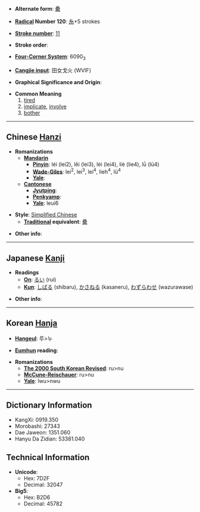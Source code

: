 * '''Alternate form''': [[纍]]

* '''[[Wiktionary:Chinese radical index| Radical]] Number 120''': [[Wiktionary:Chinese radical index 糸|糸]]+5 strokes

* '''[[Wiktionary:Chinese total strokes index|Stroke number]]''': [[Wiktionary:Chinese total strokes index 11|11]]

* '''Stroke order''': 

* '''[[Wiktionary:Chinese four corner index|Four-Corner System]]''': 6090<sub>3</sub>

* '''[[Wiktionary:Chinese Cangjie index|Cangjie input]]''': 田女戈火 (WVIF)

* '''Graphical Significance and Origin''': 

* '''Common Meaning'''
*#[[tired]]
*# [[implicate]], [[involve]]
*# [[bother]]

----

== Chinese [[Hanzi]] ==

* '''Romanizations'''
** '''[[Mandarin]]'''
*** '''[[Pinyin]]''': léi (lei2), lěi (lei3), lèi (lei4), liè (lie4), lǜ (lü4)
*** '''[[Wade-Giles]]''': lei<sup>2</sup>, lei<sup>3</sup>, lei<sup>4</sup>, lieh<sup>4</sup>, lü<sup>4</sup>
*** '''[[Yale]]''': 
** '''[[Cantonese]]'''
*** '''[[Jyutping]]''':
*** '''[[Penkyamp]]''': 
*** '''[[Yale]]''': leui6

* '''Style''': [[Simplified Chinese]] 
** '''[[Traditional Chinese|Traditional]] equivalent''': [[纍]]

* '''Other info''': 

----

== Japanese [[Kanji]] ==

* '''Readings'''
** '''[[On]]''': [[るい]] (rui)
** '''[[Kun]]''': [[しばる]] (shibaru), [[かさねる]] (kasaneru), [[わずらわせ]] (wazurawase)

* '''Other info''':  

----

== Korean [[Hanja]] ==

* '''[[Hangeul]]''': 루>누

* '''[[Eumhun]] reading''': 

* '''Romanizations'''
** '''[[The 2000 South Korean Revised Romanization|The 2000 South Korean Revised]]''': ru>nu
** '''[[McCune-Reischauer]]''': ru>nu
** '''[[Yale]]''': lwu>nwu

----

== Dictionary Information ==

* KangXi: 0919.350
* Morobashi: 27343
* Dae Jaweon: 1351.060
* Hanyu Da Zidian: 53381.040

== Technical Information ==

* '''Unicode''':
** Hex: 7D2F
** Decimal: 32047
* '''Big5''':
** Hex: B2D6
** Decimal: 45782